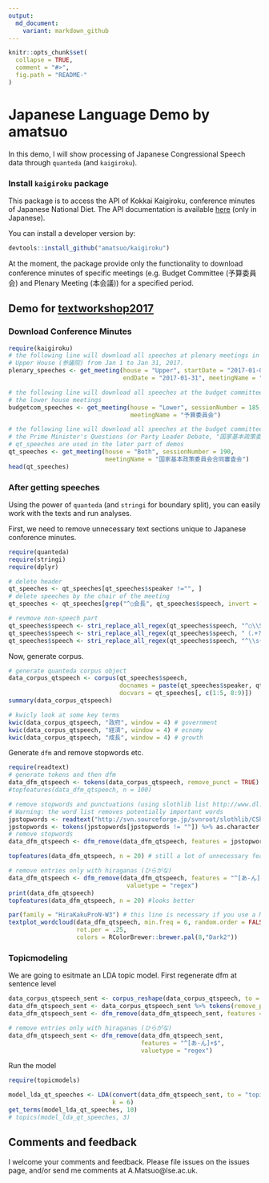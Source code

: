 ```yaml
---
output:
  md_document:
    variant: markdown_github
---
```


```r
knitr::opts_chunk$set(
  collapse = TRUE,
  comment = "#>",
  fig.path = "README-"
)
```

# Japanese Language Demo by amatsuo

In this demo, I will show processing of Japanese Congressional Speech data through `quanteda` (and `kaigiroku`).

### Install `kaigiroku` package

This package is to access the API of Kokkai Kaigiroku, conference minutes of Japanese National Diet. The API documentation is available [here](http://kokkai.ndl.go.jp/api.html) (only in Japanese).

You can install a developer version by:

```r
devtools::install_github("amatsuo/kaigiroku")
```

At the moment, the package provide only the functionality to download conference minutes of specific meetings (e.g. Budget Committee (予算委員会) and Plenary Meeting (本会議)) for a specified period. 


## Demo for [textworkshop2017](https://github.com/ropensci/textworkshop17)


### Download Conference Minutes

```r
require(kaigiroku)
# the following line will download all speeches at plenary meetings in the 
# Upper House (参議院) from Jan 1 to Jan 31, 2017. 
plenary_speeches <- get_meeting(house = "Upper", startDate = "2017-01-01", 
                                endDate = "2017-01-31", meetingName = "本会議")

# the following line will download all speeches at the budget committee meetings in 
# the lower house meetings
budgetcom_speeches <- get_meeting(house = "Lower", sessionNumber = 185, 
                                  meetingName = "予算委員会")

# the following line will download all speeches at the budget committee meetings in 
# the Prime Minister's Questions (or Party Leader Debate, "国家基本政策委員会合同審査会")
# qt_speeches are used in the later part of demos
qt_speeches <- get_meeting(house = "Both", sessionNumber = 190, 
                           meetingName = "国家基本政策委員会合同審査会")
head(qt_speeches)

```

### After getting speeches

Using the power of `quanteda` (and `stringi` for boundary split), you can easily work with the texts and run analyses. 

First, we need to remove unnecessary text sections unique to Japanese conforence minutes.

```r
require(quanteda)
require(stringi)
require(dplyr)

# delete header
qt_speeches <- qt_speeches[qt_speeches$speaker !="", ]
# delete speeches by the chair of the meeting
qt_speeches <- qt_speeches[grep("^○会長", qt_speeches$speech, invert = TRUE), ]

# revmove non-speech part
qt_speeches$speech <- stri_replace_all_regex(qt_speeches$speech, "^○\\S+\\s+", "")
qt_speeches$speech <- stri_replace_all_regex(qt_speeches$speech, "（.+?）|〔.+?〕", "")
qt_speeches$speech <- stri_replace_all_regex(qt_speeches$speech, "^\\s{2,}.+\n", "")
```


Now, generate corpus.
```r
# generate quanteda corpus object
data_corpus_qtspeech <- corpus(qt_speeches$speech, 
                               docnames = paste(qt_speeches$speaker, qt_speeches$speechOrder),
                               docvars = qt_speeches[, c(1:5, 8:9)])
summary(data_corpus_qtspeech)

# kwicly look at some key terms
kwic(data_corpus_qtspeech, "政府", window = 4) # government 
kwic(data_corpus_qtspeech, "経済", window = 4) # ecnomy
kwic(data_corpus_qtspeech, "成長", window = 4) # growth
```

Generate `dfm` and remove stopwords etc.
```r
require(readtext)
# generate tokens and then dfm 
data_dfm_qtspeech <- tokens(data_corpus_qtspeech, remove_punct = TRUE) %>% dfm()
#topfeatures(data_dfm_qtspeech, n = 100)

# remove stopwords and punctuations (using slothlib list http://www.dl.kuis.kyoto-u.ac.jp/slothlib/)
# Warning: the word list removes potentially important words
jpstopwords <- readtext("http://svn.sourceforge.jp/svnroot/slothlib/CSharp/Version1/SlothLib/NLP/Filter/StopWord/word/Japanese.txt")
jpstopwords <- tokens(jpstopwords[jpstopwords != ""]) %>% as.character
# remove stopwords
data_dfm_qtspeech <- dfm_remove(data_dfm_qtspeech, features = jpstopwords)

topfeatures(data_dfm_qtspeech, n = 20) # still a lot of unnecessary features

# remove entries only with hiraganas (ひらがな)
data_dfm_qtspeech <- dfm_remove(data_dfm_qtspeech, features = "^[あ-ん]+$",
                                 valuetype = "regex")
print(data_dfm_qtspeech)
topfeatures(data_dfm_qtspeech, n = 20) #looks better

par(family = "HiraKakuProN-W3") # this line is necessary if you use a Mac
textplot_wordcloud(data_dfm_qtspeech, min.freq = 6, random.order = FALSE,
                   rot.per = .25, 
                   colors = RColorBrewer::brewer.pal(8,"Dark2"))

```

### Topicmodeling

We are going to esitmate an LDA topic model. First regenerate dfm at sentence level
```r
data_corpus_qtspeech_sent <- corpus_reshape(data_corpus_qtspeech, to = "sentences")
data_dfm_qtspeech_sent <- data_corpus_qtspeech_sent %>% tokens(remove_punct = TRUE) %>% dfm
data_dfm_qtspeech_sent <- dfm_remove(data_dfm_qtspeech_sent, features = jpstopwords)

# remove entries only with hiraganas (ひらがな)
data_dfm_qtspeech_sent <- dfm_remove(data_dfm_qtspeech_sent, 
                                     features = "^[あ-ん]+$",
                                     valuetype = "regex")
```

Run the model
```r
require(topicmodels)

model_lda_qt_speeches <- LDA(convert(data_dfm_qtspeech_sent, to = "topicmodels"), 
                             k = 6)
get_terms(model_lda_qt_speeches, 10)
# topics(model_lda_qt_speeches, 3)

```


## Comments and feedback

I welcome your comments and feedback.  Please file issues on the issues page, and/or send me comments at A.Matsuo@lse.ac.uk.

